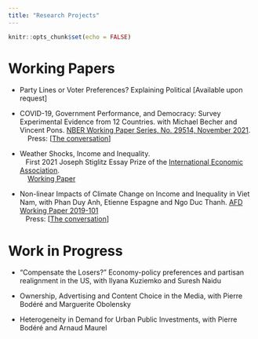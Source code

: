 ```yaml
---
title: "Research Projects"
---
```


```r
knitr::opts_chunk$set(echo = FALSE)
```

# Working Papers
-	Party Lines or Voter Preferences? Explaining Political  [Available upon request]

- COVID-19, Government Performance, and Democracy: Survey Experimental Evidence from 12 Countries. with Michael Becher and Vincent Pons. [NBER Working Paper Series, No. 29514, November 2021](
https://www.nber.org/system/files/working_papers/w29514/w29514.pdf).   <br />
&nbsp;&nbsp;&nbsp; Press: [[The conversation](https://theconversation.com/es-la-democracia-el-chivo-expiatorio-de-la-pandemia-174253)]



- Weather Shocks, Income and Inequality.  <br />
&nbsp;&nbsp;&nbsp;First 2021 Joseph Stiglitz Essay Prize of the [International Economic Association](https://www.iea-world.org). <br />
&nbsp;&nbsp;&nbsp; [Working Paper](http://piketty.pse.ens.fr/files/Laubier2018.pdf)

- Non-linear Impacts of Climate Change on Income and Inequality in Viet Nam, with Phan Duy Anh, Etienne Espagne and Ngo Duc Thanh. [AFD Working Paper 2019-101](https://www.afd.fr/fr/media/download/11775) <br />
&nbsp;&nbsp;&nbsp;Press: [[The conversation](https://theconversation.com/inegalites-face-au-changement-climatique-la-balle-est-dans-le-camp-des-plus-riches-116616)]

# Work in Progress

- “Compensate the Losers?” Economy-policy preferences and partisan realignment in the US, with Ilyana Kuziemko and Suresh Naidu


- Ownership, Advertising and Content Choice in the Media, with Pierre Bodéré and Marguerite Obolensky

- Heterogeneity in Demand for Urban Public Investments, with Pierre Bodéré and Arnaud Maurel



